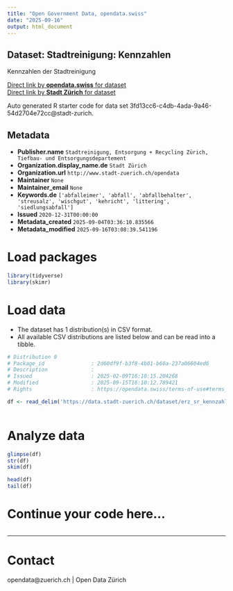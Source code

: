 ```yaml
---
title: "Open Government Data, opendata.swiss"
date: "2025-09-16"
output: html_document
---
```


## Dataset: Stadtreinigung: Kennzahlen


Kennzahlen der Stadtreinigung


[Direct link by **opendata.swiss** for dataset](https://opendata.swiss/de/dataset/stadtreinigung-kennzahlen1)<br>
[Direct link by **Stadt Zürich** for dataset](https://data.stadt-zuerich.ch/dataset/erz_sr_kennzahlen)

Auto generated R starter code for data set 3fd13cc6-c4db-4ada-9a46-54d2704e72cc@stadt-zurich.

## Metadata

- **Publisher.name** `Stadtreinigung, Entsorgung + Recycling Zürich, Tiefbau- und Entsorgungsdepartement`
- **Organization.display_name.de** `Stadt Zürich`
- **Organization.url** `http://www.stadt-zuerich.ch/opendata`
- **Maintainer** `None`
- **Maintainer_email** `None`
- **Keywords.de** `['abfalleimer', 'abfall', 'abfallbehalter', 'streusalz', 'wischgut', 'kehricht', 'littering', 'siedlungsabfall']`
- **Issued** `2020-12-31T00:00:00`
- **Metadata_created** `2025-09-04T03:36:10.835566`
- **Metadata_modified** `2025-09-16T03:08:39.541196`


# Load packages

```r

library(tidyverse)
library(skimr)

```

# Load data

-   The dataset has 1 distribution(s) in CSV format.
-   All available CSV distributions are listed below and can be read into a tibble.

```r

# Distribution 0
# Package_id               : 2d60df9f-b3f8-4b01-b60a-237a06604ed6
# Description              : 
# Issued                   : 2025-02-09T16:10:15.204268
# Modified                 : 2025-09-15T16:10:12.789421
# Rights                   : https://opendata.swiss/terms-of-use#terms_open

df <- read_delim('https://data.stadt-zuerich.ch/dataset/erz_sr_kennzahlen/download/sr_kennzahlen.csv')



```

# Analyze data

```r

glimpse(df)
str(df)
skim(df)

head(df)
tail(df)

```

# Continue your code here...

```r

```

------------------------------------------------------------------------

# Contact

opendata@zuerich.ch | Open Data Zürich
